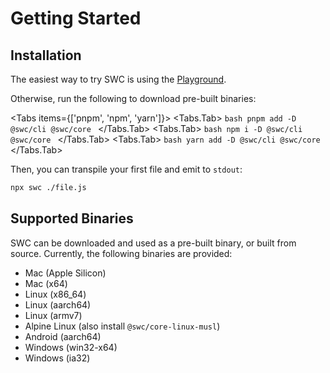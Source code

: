 
# Getting Started

## Installation

The easiest way to try SWC is using the [Playground](/playground).

Otherwise, run the following to download pre-built binaries:

<Tabs items={['pnpm', 'npm', 'yarn']}>
  <Tabs.Tab>
    ```bash
    pnpm add -D @swc/cli @swc/core
    ```
  </Tabs.Tab>
    <Tabs.Tab>
    ```bash
    npm i -D @swc/cli @swc/core
    ```
  </Tabs.Tab>
    <Tabs.Tab>
    ```bash
    yarn add -D @swc/cli @swc/core
    ```
  </Tabs.Tab>
</Tabs>

Then, you can transpile your first file and emit to `stdout`:

```bash
npx swc ./file.js
```

## Supported Binaries

SWC can be downloaded and used as a pre-built binary, or built from source. Currently, the following binaries are provided:

- Mac (Apple Silicon)
- Mac (x64)
- Linux (x86_64)
- Linux (aarch64)
- Linux (armv7)
- Alpine Linux (also install `@swc/core-linux-musl`)
- Android (aarch64)
- Windows (win32-x64)
- Windows (ia32)
